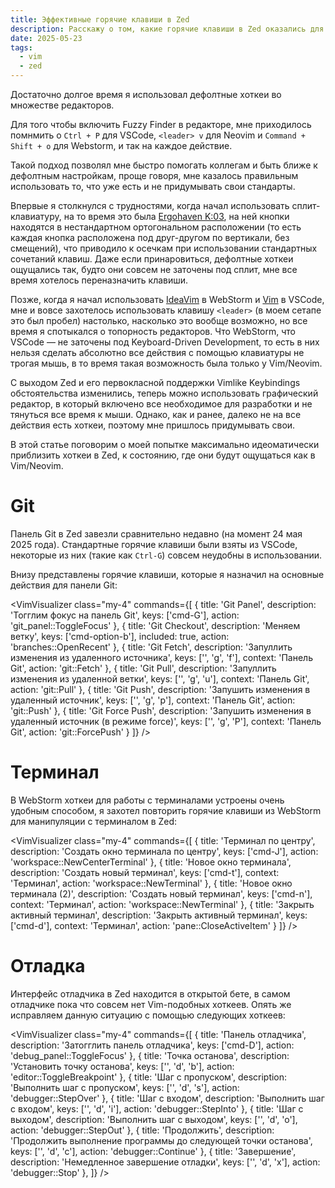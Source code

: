 ```yaml
---
title: Эффективные горячие клавиши в Zed
description: Расскажу о том, какие горячие клавиши в Zed оказались для меня находкой и сильно повысили мою продуктивность.
date: 2025-05-23
tags:
  - vim
  - zed
---
```


<script>import VimVisualizer from '$mod/vim-keybindings/VimKeybindings.svelte'</script>

Достаточно долгое время я использовал дефолтные хоткеи во множестве редакторов.

Для того чтобы включить Fuzzy Finder в редакторе, мне приходилось помнмить о `Ctrl + P` для VSCode, `<leader> v` для Neovim и `Command + Shift + o` для Webstorm, и так на каждое действие.

Такой подход позволял мне быстро помогать коллегам и быть ближе к дефолтным настройкам, проще говоря, мне казалось правильным использовать то, что уже есть и не придумывать свои стандарты.

Впервые я столкнулся с трудностями, когда начал использовать сплит-клавиатуру, на то время это была [Ergohaven K:03](https://ergohaven.xyz/k03), на ней кнопки находятся в нестандартном ортогональном расположении (то есть каждая кнопка расположена под друг-другом по вертикали, без смещений), что приводило к осечкам при использовании стандартных сочетаний клавиш. Даже если принаровиться, дефолтные хоткеи ощущались так, будто они совсем не заточены под сплит, мне все время хотелось переназначить клавиши.

Позже, когда я начал использовать [IdeaVim](https://github.com/JetBrains/ideavim) в WebStorm и [Vim](https://marketplace.visualstudio.com/items?itemName=vscodevim.vim) в VSCode, мне и вовсе захотелось использовать клавишу `<leader>` (в моем сетапе это был пробел) настолько, насколько это вообще возможно, но все время я спотыкался о топорность редакторов. Что WebStorm, что VSCode — не заточены под Keyboard-Driven Development, то есть в них нельзя сделать абсолютно все действия с помощью клавиатуры не трогая мышь, в то время такая возможность была только у Vim/Neovim.

С выходом Zed и его первокласной поддержки Vimlike Keybindings обстоятельства изменились, теперь можно использовать графический редактор, в который включено все необходимое для разработки и не тянуться все время к мыши. Однако, как и ранее, далеко не на все действия есть хоткеи, поэтому мне пришлось придумывать свои.

В этой статье поговорим о моей попытке максимально идеоматически приблизить хоткеи в Zed, к состоянию, где они будут ощущаться как в Vim/Neovim.

# Git

Панель Git в Zed завезли сравнительно недавно (на момент 24 мая 2025 года). Стандартные горячие клавиши были взяты из VSCode, некоторые из них (такие как `Ctrl-G`) совсем неудобны в использовании.

Внизу представлены горячие клавиши, которые я назначил на основные действия для панели Git:

<VimVisualizer
	class="my-4"
	commands={[
		{
			title: 'Git Panel',
			description: 'Тогглим фокус на панель Git',
			keys: ['cmd-G'],
			action: 'git_panel::ToggleFocus'
		},
		{
			title: 'Git Checkout',
			description: 'Меняем ветку',
			keys: ['cmd-option-b'],
			included: true,
			action: 'branches::OpenRecent'
		},
		{
			title: 'Git Fetch',
			description: 'Запуллить изменения из удаленного источника',
			keys: ['<leader>', 'g', 'f'],
			context: 'Панель Git',
			action: 'git::Fetch'
		},
		{
			title: 'Git Pull',
			description: 'Запуллить изменения из удаленной ветки',
			keys: ['<leader>', 'g', 'u'],
			context: 'Панель Git',
			action: 'git::Pull'
		},
		{
			title: 'Git Push',
			description: 'Запушить изменения в удаленный источник',
			keys: ['<leader>', 'g', 'p'],
			context: 'Панель Git',
			action: 'git::Push'
		},
		{
			title: 'Git Force Push',
			description: 'Запушить изменения в удаленный источник (в режиме force)',
			keys: ['<leader>', 'g', 'P'],
			context: 'Панель Git',
			action: 'git::ForcePush'
		}
	]}
/>

# Терминал

В WebStorm хоткеи для работы с терминалами устроены очень удобным способом, я захотел повторить горячие клавиши из WebStorm для манипуляции с терминалом в Zed:

<VimVisualizer
	class="my-4"
	commands={[
	{
		title: 'Терминал по центру',
		description: 'Создать окно терминала по центру',
		keys: ['cmd-J'],
		action: 'workspace::NewCenterTerminal'
	},
		{
			title: 'Новое окно терминала',
			description: 'Создать новый терминал',
			keys: ['cmd-t'],
			context: 'Терминал',
			action: 'workspace::NewTerminal'
		},
		{
			title: 'Новое окно терминала (2)',
			description: 'Создать новый терминал',
			keys: ['cmd-n'],
			context: 'Терминал',
			action: 'workspace::NewTerminal'
		},
		{
			title: 'Закрыть активный терминал',
			description: 'Закрыть активный терминал',
			keys: ['cmd-d'],
			context: 'Терминал',
			action: 'pane::CloseActiveItem'
		}
	]}
/>

# Отладка

Интерфейс отладчика в Zed находится в открытой бете, в самом отладчике пока что совсем нет Vim-подобных хоткеев. Опять же исправляем данную ситуацию с помощью следующих хоткеев:

<VimVisualizer
	class="my-4"
	commands={[
	{
		title: 'Панель отладчика',
		description: 'Затогглить панель отладчика',
		keys: ['cmd-D'],
		action: 'debug_panel::ToggleFocus'
	},
	{
		title: 'Точка останова',
		description: 'Установить точку останова',
		keys: ['<leader>', 'd', 'b'],
		action: 'editor::ToggleBreakpoint'
	},
	{
		title: 'Шаг с пропуском',
		description: 'Выполнить шаг с пропуском',
		keys: ['<leader>', 'd', 's'],
		action: 'debugger::StepOver'
	},
	{
		title: 'Шаг с входом',
		description: 'Выполнить шаг с входом',
		keys: ['<leader>', 'd', 'i'],
		action: 'debugger::StepInto'
	},
	{
		title: 'Шаг с выходом',
		description: 'Выполнить шаг с выходом',
		keys: ['<leader>', 'd', 'o'],
		action: 'debugger::StepOut'
	},
	{
		title: 'Продолжить',
		description: 'Продолжить выполнение программы до следующей точки останова',
		keys: ['<leader>', 'd', 'c'],
		action: 'debugger::Continue'
	},
	{
		title: 'Завершение',
		description: 'Немедленное завершение отладки',
		keys: ['<leader>', 'd', 'x'],
		action: 'debugger::Stop'
	},
	]}
/>
